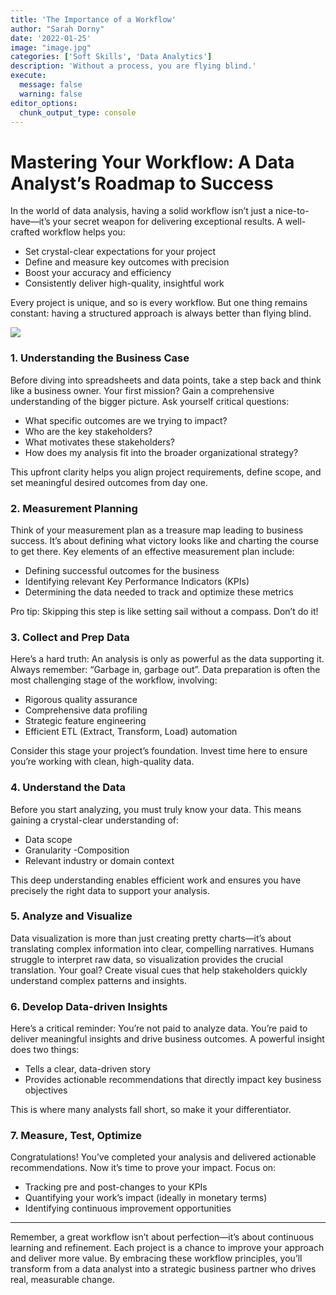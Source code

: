 ```yaml
---
title: 'The Importance of a Workflow'
author: "Sarah Dorny"
date: '2022-01-25'
image: "image.jpg"
categories: ['Soft Skills', 'Data Analytics']
description: 'Without a process, you are flying blind.'
execute: 
  message: false
  warning: false
editor_options: 
  chunk_output_type: console
---
```


# Mastering Your Workflow: A Data Analyst's Roadmap to Success

In the world of data analysis, having a solid workflow isn't just a nice-to-have—it's your secret weapon for delivering exceptional results. A well-crafted workflow helps you:

- Set crystal-clear expectations for your project
- Define and measure key outcomes with precision
- Boost your accuracy and efficiency
- Consistently deliver high-quality, insightful work

Every project is unique, and so is every workflow. But one thing remains constant: having a structured approach is always better than flying blind.

![](Presentation1.jpg)

### 1. Understanding the Business Case
Before diving into spreadsheets and data points, take a step back and think like a business owner. Your first mission? Gain a comprehensive understanding of the bigger picture.
Ask yourself critical questions:

- What specific outcomes are we trying to impact?
- Who are the key stakeholders?
- What motivates these stakeholders?
- How does my analysis fit into the broader organizational strategy?

This upfront clarity helps you align project requirements, define scope, and set meaningful desired outcomes from day one.

### 2. Measurement Planning
Think of your measurement plan as a treasure map leading to business success. It's about defining what victory looks like and charting the course to get there.
Key elements of an effective measurement plan include:

- Defining successful outcomes for the business
- Identifying relevant Key Performance Indicators (KPIs)
- Determining the data needed to track and optimize these metrics

Pro tip: Skipping this step is like setting sail without a compass. Don't do it!

### 3. Collect and Prep Data
Here's a hard truth: An analysis is only as powerful as the data supporting it. Always remember: "Garbage in, garbage out". Data preparation is often the most challenging stage of the workflow, involving:

- Rigorous quality assurance
- Comprehensive data profiling
- Strategic feature engineering
- Efficient ETL (Extract, Transform, Load) automation

Consider this stage your project's foundation. Invest time here to ensure you're working with clean, high-quality data.

### 4. Understand the Data 
Before you start analyzing, you must truly know your data. This means gaining a crystal-clear understanding of:

- Data scope
- Granularity
-Composition
- Relevant industry or domain context

This deep understanding enables efficient work and ensures you have precisely the right data to support your analysis.

### 5. Analyze and Visualize
Data visualization is more than just creating pretty charts—it's about translating complex information into clear, compelling narratives. Humans struggle to interpret raw data, so visualization provides the crucial translation.
Your goal? Create visual cues that help stakeholders quickly understand complex patterns and insights.

### 6. Develop Data-driven Insights
Here's a critical reminder: You're not paid to analyze data. You're paid to deliver meaningful insights and drive business outcomes.
A powerful insight does two things:

- Tells a clear, data-driven story
- Provides actionable recommendations that directly impact key business objectives

This is where many analysts fall short, so make it your differentiator.


### 7. Measure, Test, Optimize
Congratulations! You've completed your analysis and delivered actionable recommendations. Now it's time to prove your impact.
Focus on:

- Tracking pre and post-changes to your KPIs
- Quantifying your work's impact (ideally in monetary terms)
- Identifying continuous improvement opportunities

------
  
Remember, a great workflow isn't about perfection—it's about continuous learning and refinement. Each project is a chance to improve your approach and deliver more value.
By embracing these workflow principles, you'll transform from a data analyst into a strategic business partner who drives real, measurable change.